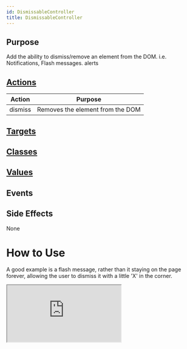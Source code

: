 ```yaml
---
id: DismissableController
title: DismissableController
---
```




## Purpose

Add the ability to dismiss/remove an element from the DOM. i.e. Notifications, Flash messages. alerts


## [Actions](https://stimulus.hotwire.dev/reference/actions)

| Action | Purpose |
| --- | --- |
| dismiss | Removes the element from the DOM |

## [Targets](https://stimulus.hotwire.dev/reference/targets)

<NoTargets/>

## [Classes](https://stimulus.hotwire.dev/reference/classes)


<NoClasses/>

## [Values](https://stimulus.hotwire.dev/reference/values)


<NoValues/>

## Events


<NoEvents/>

## Side Effects

None



# How to Use

A good example is a flash message, rather than it staying on the page forever, allowing the user to dismiss it with a little 'X' in the corner.


<iframe
  src="https://codesandbox.io/embed/dismissablecontroller-7hug8?fontsize=14&hidenavigation=1&theme=dark"
  style={{width: "100%", height: "500px", border: "0", borderRadius: "4px", overflow: "hidden"}}
  sandbox="allow-forms allow-modals allow-popups allow-presentation allow-same-origin allow-scripts"
/>


# Browser support / Necessary polyfills

Please reference https://caniuse.com/childnode-remove, you may need to polyfill `ChildNode.remove()` using https://www.npmjs.com/package/element-remove-polyfill
if you need to support IE11 or below. 
